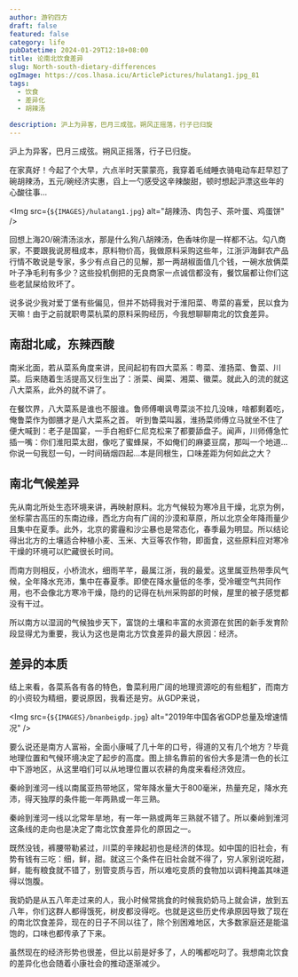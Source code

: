 ```yaml
---
author: 游钓四方
draft: false
featured: false
category: life
pubDatetime: 2024-01-29T12:18+08:00
title: 论南北饮食差异
slug: North-south-dietary-differences
ogImage: https://cos.lhasa.icu/ArticlePictures/hulatang1.jpg_81
tags:
  - 饮食
  - 差异化
  - 胡辣汤
  
description: 沪上为异客，巴月三成弦。朔风正摇落，行子已归旋
---
```



沪上为异客，巴月三成弦。朔风正摇落，行子已归旋。

在家真好！今起了个大早，六点半时天蒙蒙亮，我穿着毛绒睡衣骑电动车赶早怼了碗胡辣汤，五元/碗经济实惠，舀上一勺感受这辛辣酸甜，顿时想起沪漂这些年的心酸往事...

<Img src={`${IMAGES}/hulatang1.jpg`} alt="胡辣汤、肉包子、茶叶蛋、鸡蛋饼" />

回想上海20/碗清汤淡水，那是什么狗八胡辣汤，色香味你是一样都不沾。勾八商家，不要跟我说房租成本，原料物价高，我做原料采购这些年，江浙沪海鲜农产品行情不敢说是专家，多少有点自己的见解，那一两胡椒面值几个钱，一碗水放俩菜叶子净毛利有多少？这些投机倒把的无良商家一点诚信都没有，餐饮届都让你们这些老鼠屎给败坏了。

说多说少我对爱丁堡有些偏见，但并不妨碍我对于淮阳菜、粤菜的喜爱，民以食为天嘛！由于之前就职粤菜杭菜的原料采购经历，今我想聊聊南北的饮食差异。

## 南甜北咸，东辣西酸

南米北面，若从菜系角度来讲，民间起初有四大菜系：粤菜、淮扬菜、鲁菜、川菜。后来随着生活提高又衍生出了：浙菜、闽菜、湘菜、徽菜。就此入的流的就这八大菜系，此外的就不讲了。

在餐饮界，八大菜系是谁也不服谁。鲁师傅嘲讽粤菜淡不拉几没味，啥都剩着吃，俺鲁菜作为御膳才是八大菜系之首。
听到鲁菜叫嚣，淮扬菜师傅立马就坐不住了便大喊到：老子是国宴，一手白袍虾仁尼克松来了都要舔盘子。闻声，川师傅急忙插一嘴：你们淮阳菜太甜，像吃了蜜蜂屎，不如俺们的麻婆豆腐，那叫一个地道...你说一句我怼一句，一时间硝烟四起...本是同根生，口味差距为何如此之大？

## 南北气候差异

先从南北所处生态环境来讲，再映射原料。北方气候较为寒冷且干燥，北京为例，坐标蒙古高压的东南边缘，西北方向有广阔的沙漠和草原，所以北京全年降雨量少且集中在夏季。此外，北京的雾霾和沙尘暴也是常态化，春季最为明显。所以结论得出北方的土壤适合种植小麦、玉米、大豆等农作物，即面食，这些原料应对寒冷干燥的环境可以贮藏很长时间。

而南方则相反，小桥流水，细雨芊芊，最属江浙，我的最爱。这里属亚热带季风气候，全年降水充沛，集中在春夏季。即使在降水量低的冬季，受冷暖空气共同作用，也不会像北方寒冷干燥，隐约的记得在杭州采购部的时候，屋里的被子感觉都没有干过。

所以南方以湿润的气候独步天下，富饶的土壤和丰富的水资源在贫困的新手发育阶段显得尤为重要，我认为这也是南北方饮食差异的最大原因：经济。

## 差异的本质

结上来看，各菜系各有各的特色，鲁菜利用广阔的地理资源吃的有些粗犷，而南方的小资较为精细，要说原因，我看还是穷。从GDP来说，

<Img src={`${IMAGES}/bnanbeigdp.jpg`} alt="2019年中国各省GDP总量及增速情况" />

要么说还是南方人富裕，全面小康喊了几十年的口号，得道的又有几个地方？毕竟地理位置和气候环境决定了起步的高度。图上排名靠前的省份大多是清一色的长江中下游地区，从这里咱们可以从地理位置以农耕的角度来看经济效应。

秦岭到淮河一线以南属亚热带地区，常年降水量大于800毫米，热量充足，降水充沛，得天独厚的条件能一年两熟或一年三熟。

秦岭到淮河一线以北常年旱地，有一年一熟或两年三熟就不错了。所以秦岭到淮河这条线的走向也是决定了南北饮食差异化的原因之一。

既然没钱，裤腰带勒紧过，川菜的辛辣起初也是经济的体现。如中国的旧社会，有势有钱有三吃：细，鲜，甜。就这三个条件在旧社会就不得了，穷人家别说吃甜，鲜，能有粮食就不错了，别管变质与否，所以难吃变质的食物加以调料掩盖其味道得以饱腹。

我奶奶是从五八年走过来的人，我小时候常挑食的时候我奶奶马上就会讲，放到五八年，你们这群人都得饿死，树皮都没得吃。也就是这些历史传承原因导致了现在的南北饮食差异，现在的日子不同以往了，除个别困难地区，大多数家庭还是能温饱的，口味也都传承了下来。

虽然现在的经济形势也很差，但比以前是好多了，人的嘴都吃叼了。我想南北饮食的差异化也会随着小康社会的推动逐渐减少。